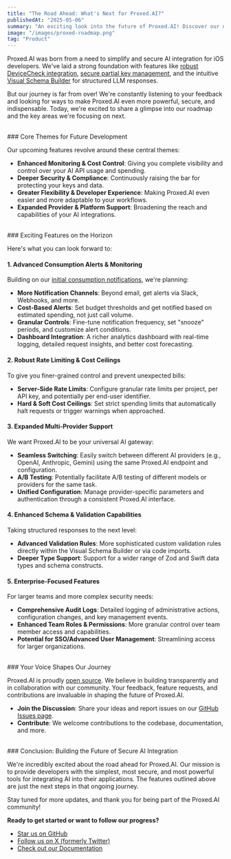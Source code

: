 ```yaml
---
title: "The Road Ahead: What's Next for Proxed.AI?"
publishedAt: "2025-05-06"
summary: "An exciting look into the future of Proxed.AI! Discover our upcoming features focused on enhanced monitoring, cost control, multi-provider support, deeper security, and an even better developer experience."
image: "/images/proxed-roadmap.png"
tag: "Product"
---
```


Proxed.AI was born from a need to simplify and secure AI integration for iOS developers. We've laid a strong foundation with features like [robust DeviceCheck integration](https://proxed.ai/updates/devicecheck-security), [secure partial key management](https://docs.proxed.ai/partial-keys), and the intuitive [Visual Schema Builder](https://proxed.ai/updates/visual-bulder) for structured LLM responses.

But our journey is far from over! We're constantly listening to your feedback and looking for ways to make Proxed.AI even more powerful, secure, and indispensable. Today, we're excited to share a glimpse into our roadmap and the key areas we're focusing on next.

<br />
### Core Themes for Future Development

Our upcoming features revolve around these central themes:

*   **Enhanced Monitoring & Cost Control**: Giving you complete visibility and control over your AI API usage and spending.
*   **Deeper Security & Compliance**: Continuously raising the bar for protecting your keys and data.
*   **Greater Flexibility & Developer Experience**: Making Proxed.AI even easier and more adaptable to your workflows.
*   **Expanded Provider & Platform Support**: Broadening the reach and capabilities of your AI integrations.

<br />
### Exciting Features on the Horizon

Here's what you can look forward to:

#### 1. Advanced Consumption Alerts & Monitoring

Building on our [initial consumption notifications](https://proxed.ai/updates/consumption-notifications), we're planning:

*   **More Notification Channels**: Beyond email, get alerts via Slack, Webhooks, and more.
*   **Cost-Based Alerts**: Set budget thresholds and get notified based on estimated spending, not just call volume.
*   **Granular Controls**: Fine-tune notification frequency, set "snooze" periods, and customize alert conditions.
*   **Dashboard Integration**: A richer analytics dashboard with real-time logging, detailed request insights, and better cost forecasting.

#### 2. Robust Rate Limiting & Cost Ceilings

To give you finer-grained control and prevent unexpected bills:

*   **Server-Side Rate Limits**: Configure granular rate limits per project, per API key, and potentially per end-user identifier.
*   **Hard & Soft Cost Ceilings**: Set strict spending limits that automatically halt requests or trigger warnings when approached.

#### 3. Expanded Multi-Provider Support

We want Proxed.AI to be your universal AI gateway:

*   **Seamless Switching**: Easily switch between different AI providers (e.g., OpenAI, Anthropic, Gemini) using the same Proxed.AI endpoint and configuration.
*   **A/B Testing**: Potentially facilitate A/B testing of different models or providers for the same task.
*   **Unified Configuration**: Manage provider-specific parameters and authentication through a consistent Proxed.AI interface.

#### 4. Enhanced Schema & Validation Capabilities

Taking structured responses to the next level:

*   **Advanced Validation Rules**: More sophisticated custom validation rules directly within the Visual Schema Builder or via code imports.
*   **Deeper Type Support**: Support for a wider range of Zod and Swift data types and schema constructs.

#### 5. Enterprise-Focused Features

For larger teams and more complex security needs:

*   **Comprehensive Audit Logs**: Detailed logging of administrative actions, configuration changes, and key management events.
*   **Enhanced Team Roles & Permissions**: More granular control over team member access and capabilities.
*   **Potential for SSO/Advanced User Management**: Streamlining access for larger organizations.

<br />
### Your Voice Shapes Our Journey

Proxed.AI is proudly [open source](https://github.com/nech-ai/proxed). We believe in building transparently and in collaboration with our community. Your feedback, feature requests, and contributions are invaluable in shaping the future of Proxed.AI.

*   **Join the Discussion**: Share your ideas and report issues on our [GitHub Issues page](https://github.com/nech-ai/proxed/issues).
*   **Contribute**: We welcome contributions to the codebase, documentation, and more.

<br />
### Conclusion: Building the Future of Secure AI Integration

We're incredibly excited about the road ahead for Proxed.AI. Our mission is to provide developers with the simplest, most secure, and most powerful tools for integrating AI into their applications. The features outlined above are just the next steps in that ongoing journey.

Stay tuned for more updates, and thank you for being part of the Proxed.AI community!

**Ready to get started or want to follow our progress?**
*   [Star us on GitHub](https://github.com/nech-ai/proxed)
*   [Follow us on X (formerly Twitter)](https://x.com/proxed_ai)
*   [Check out our Documentation](https://docs.proxed.ai)
